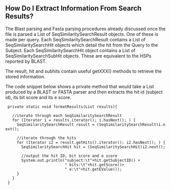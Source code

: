 == How Do I Extract Information From Search Results? ==

The Blast parsing and Fasta parsing procedures already discussed once the file is parsed a List of SeqSimilaritySearchResult objects. One of these is made per query. Each SeqSimilaritySearchResult contains a List of SeqSimilaritySearchHit objects which detail the hit from the Query to the Subject. Each SeqSimilaritySearchHit object contains a List of SeqSimilaritySearchSubHit objects. These are equivalent to the HSPs reported by BLAST.

The result, hit and subhits contain useful getXXX() methods to retrieve the stored information.

The code snippet below shows a private method that would take a List produced by a BLAST or FASTA parser and then extracts the hit id (subject id), its bit score and its e score.

<java>
  private static void formatResults(List results){

    //iterate through each SeqSimilaritySearchResult
    for (Iterator i = results.iterator(); i.hasNext(); ) {
      SeqSimilaritySearchResult result = (SeqSimilaritySearchResult)i.next();

      //iterate through the hits
      for (Iterator i2 = result.getHits().iterator(); i2.hasNext(); ) {
        SeqSimilaritySearchHit hit = (SeqSimilaritySearchHit)i2.next();

        //output the hit ID, bit score and e score
        System.out.println("subject:\t"+hit.getSubjectID() +
                           " bits:\t"+hit.getScore()+
                           " e:\t"+hit.getEValue());
      }
    }
  }
</java>
